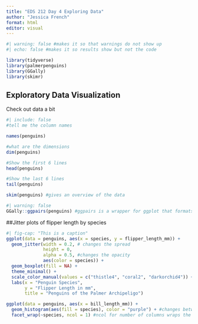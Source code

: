 ```yaml
---
title: "EDS 212 Day 4 Exploring Data"
author: "Jessica French"
format: html
editor: visual
---
```


```r
#| warning: false #makes it so that warnings do not show up
#| echo: false #makes it so results show but not the code

library(tidyverse)
library(palmerpenguins)
library(GGally)
library(skimr)
```


## Exploratory Data Visualization

Check out data a bit

```r
#| include: false
#tell me the column names

names(penguins)

#what are the dimensions
dim(penguins)

#Show the first 6 lines
head(penguins)

#Show the last 6 lines
tail(penguins)
```

```r
skim(penguins) #gives an overview of the data
```

```r
#| warning: false
GGally::ggpairs(penguins) #ggpairs is a wrapper for ggplot that formats that plots in this grid. These are ggplots.

```

##Jitter plots of flipper length by species
```r
#| fig-cap: "This is a caption"
ggplot(data = penguins, aes(x = species, y = flipper_length_mm)) +
  geom_jitter(width = 0.2, # changes the spread
              height = 0,
              alpha = 0.5, #changes the opacity
              aes(color = species)) + 
  geom_boxplot(fill = NA) +
  theme_minimal() + 
  scale_color_manual(values = c("thistle4", "coral2", "darkorchid4")) +
  labs(x = "Penguin Species",
       y = "Flipper Length in mm",
       title = "Penguins of the Palmer Archipeligo")

```

```r
ggplot(data = penguins, aes(x = bill_length_mm)) +
  geom_histogram(aes(fill = species), color = "purple") + #changes between variables goes inside aes, whole graph changes goes outside of aes.
  facet_wrap(~species, ncol = 1) #ncol for number of columns wraps the species into a single column. 
```




